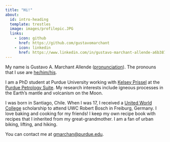 ```yaml
---
title: "Hi!"
about:
  id: intro-heading
  template: trestles
  image: images/profilepic.JPG
  links:
    - icon: github
      href: https://github.com/gustavomarchant
    - icon: linkedin
      href: https://www.linkedin.com/in/gustavo-marchant-allende-a6b387225/
---
```


::: {#intro-heading}

My name is Gustavo A. Marchant Allende ([pronunciation](https://namedrop.io/gustavomarchantallende1)). The pronouns that I use are [he/him/his](https://pronouns.org/he-him).

I am a PhD student at Purdue University working with [Kelsey Prissel](https://kelseyprissel.weebly.com) at the [Purdue Petrology Suite](https://www.eaps.purdue.edu/petrology/). My research interests include igneous processes in the Earth's mantle and volcanism on the Moon.

I was born in Santiago, Chile. When I was 17, I received a [United World College](https://www.uwc.org/about) scholarship to attend UWC Robert Bosch in Freiburg, Germany. I love baking and cooking for my friends! I keep my own recipe book with recipes that I inherited from my great-grandmother. I am a fan of urban biking, lifting, and hiking. 

You can contact me at [gmarchan@purdue.edu](mailto:gmarchan@purdue.edu).

:::